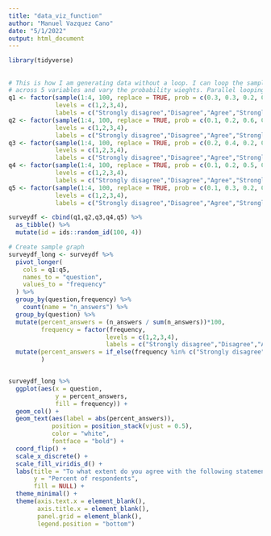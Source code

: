 ```yaml
---
title: "data_viz_function"
author: "Manuel Vazquez Cano"
date: "5/1/2022"
output: html_document
---
```


```r
library(tidyverse)
```

## 

```r

# This is how I am generating data without a loop. I can loop the sample specification
# across 5 variables and vary the probability wieghts. Parallel looping?
q1 <- factor(sample(1:4, 100, replace = TRUE, prob = c(0.3, 0.3, 0.2, 0.1)),
             levels = c(1,2,3,4),
             labels = c("Strongly disagree","Disagree","Agree","Strongly agree"))
q2 <- factor(sample(1:4, 100, replace = TRUE, prob = c(0.1, 0.2, 0.6, 0.1)),
             levels = c(1,2,3,4),
             labels = c("Strongly disagree","Disagree","Agree","Strongly agree"))
q3 <- factor(sample(1:4, 100, replace = TRUE, prob = c(0.2, 0.4, 0.2, 0.2)),
             levels = c(1,2,3,4),
             labels = c("Strongly disagree","Disagree","Agree","Strongly agree"))
q4 <- factor(sample(1:4, 100, replace = TRUE, prob = c(0.1, 0.2, 0.5, 0.2)),
             levels = c(1,2,3,4),
             labels = c("Strongly disagree","Disagree","Agree","Strongly agree"))
q5 <- factor(sample(1:4, 100, replace = TRUE, prob = c(0.1, 0.3, 0.2, 0.4)),
             levels = c(1,2,3,4),
             labels = c("Strongly disagree","Disagree","Agree","Strongly agree"))

surveydf <- cbind(q1,q2,q3,q4,q5) %>%
  as_tibble() %>%
  mutate(id = ids::random_id(100, 4))


```

```r
# Create sample graph
surveydf_long <- surveydf %>%
  pivot_longer(
    cols = q1:q5,
    names_to = "question",
    values_to = "frequency"
  ) %>%
  group_by(question,frequency) %>%
    count(name = "n_answers") %>%
  group_by(question) %>%
  mutate(percent_answers = (n_answers / sum(n_answers))*100,
         frequency = factor(frequency,
                           levels = c(1,2,3,4),
                           labels = c("Strongly disagree","Disagree","Agree","Strongly agree"))) %>%
  mutate(percent_answers = if_else(frequency %in% c("Strongly disagree", "Disagree"), -percent_answers, percent_answers)
         )


surveydf_long %>%
  ggplot(aes(x = question,
             y = percent_answers,
             fill = frequency)) + 
  geom_col() +
  geom_text(aes(label = abs(percent_answers)),
            position = position_stack(vjust = 0.5),
            color = "white",
            fontface = "bold") +
  coord_flip() +
  scale_x_discrete() +
  scale_fill_viridis_d() +
  labs(title = "To what extent do you agree with the following statements?",
       y = "Percent of respondents",
       fill = NULL) +
  theme_minimal() +
  theme(axis.text.x = element_blank(),
        axis.title.x = element_blank(),
        panel.grid = element_blank(),
        legend.position = "bottom")

  

```

